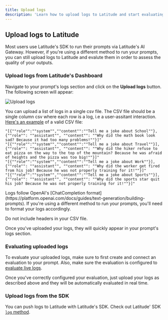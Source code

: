 ```yaml
---
title: Upload logs
description: 'Learn how to upload logs to Latitude and start evaluating your production systems.'
---
```


## Upload logs to Latitude

Most users use Latitude's SDK to run their prompts via Latitude's AI Gateway. However, if you're using a different method to run your prompts, you can still upload logs to Latitude and evalute them in order to assess the quality of your outputs.

### Upload logs from Latitude's Dashboard

Navigate to your prompt's logs section and click on the **Upload logs** button. The following screen will appear:

![Upload logs](/images/guides/logs/upload_logs_1.png)

You can upload a list of logs in a single csv file. The CSV file should be a single column csv where each row is a log, i.e a user-assitant interaction. [Here's an example](https://docs.google.com/spreadsheets/d/1uxmUW2XhcqRB_cK0SBmHzUfa9xMqVzKZ0eT8umO8pr8/edit?usp=sharing) of a valid CSV file:

```csv
"[{""role"":""system"",""content"":""Tell me a joke about School""},{""role"": ""assistant"", ""content"": ""Why did the math book look sad? Because it had too many problems!""}]"
"[{""role"":""system"",""content"":""Tell me a joke about Travel""}],{""role"": ""assistant"", ""content"": ""Why did the hiker refuse to eat pizza on the way to the top of the mountain? Because he was afraid of heights and the pizza was too big!""}]"
"[{""role"":""system"",""content"":""Tell me a joke about Work""}],{""role"": ""assistant"", ""content"": ""Why did the worker get fired from his job? Because he was not properly training for it!""}]"
"[{""role"":""system"",""content"":""Tell me a joke about Sports""}],{""role"": ""assistant"", ""content"": ""Why did the sports star quit his job? Because he was not properly training for it!""}]"
```

<Note>
  Logs follow OpenAI's [ChatCompletion
  format](https://platform.openai.com/docs/guides/text-generation/building-prompts).
  If you're using a different method to run your prompts, you'll need to format
  your logs accordingly.
</Note>

<Note type='warning'>Do not include headers in your CSV file.</Note>

Once you've uploaded your logs, they will quickly appear in your prompt's logs section.

### Evaluating uploaded logs

To evaluate your uploaded logs, make sure to first create and connect an evaluation to your prompt. Also, make sure the evaluation is configured to [evaluate live logs](/guides/evaluations/running-evaluations).

Once you've correctly configured your evaluation, just upload your logs as described above and they will be automatically evaluated in real time.

### Upload logs from the SDK

You can push logs to Latitude with Latitude's SDK. Check out Latitude' SDK [`log` method](/guides/sdk/javascript-typescript-sdk).
